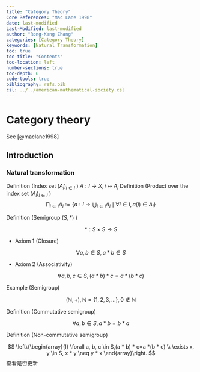 ```yaml
---
title: "Category Theory"
Core References: "Mac Lane 1998"
date: last-modified
Last-Modified: last-modified
author: "Rong-Kang Zhang"
categories: [Category Theory]
keywords: [Natural Transformation]
toc: true
toc-title: "Contents"
toc-location: left
number-sections: true
toc-depth: 6
code-tools: true
bibliography: refs.bib
csl: ../../american-mathematical-society.csl
---
```


# Category theory

See [@maclane1998]

## Introduction

### Natural transformation

Definition (Index set $\left(A_i\right)_{i \in I}$ )
$A: I \rightarrow X, i \mapsto A_i$
Definition (Product over the index set $\left(A_i\right)_{i \in I}$ )
$$
\prod_{i \in I} A_i:=\left\{a: I \rightarrow \bigcup_{i \in I} A_i \mid \forall i \in I, a(i) \in A_i\right\}
$$


Definition (Semigroup $(S, *)$ )

$$
*: S \times S \rightarrow S
$$

- Axiom 1 (Closure)

$$
\forall a, b \in S, a * b \in S
$$

- Axiom 2 (Associativity)

$$
\forall a, b, c \in S,(a * b) * c=a *(b * c)
$$


Example (Semigroup)

$$
(\mathbb{N},+), \mathbb{N}=\{1,2,3, \ldots\}, 0 \notin \mathbb{N}
$$


Definition (Commutative semigroup)

$$
\forall a, b \in S, a * b=b * a
$$


Definition (Non-commutative semigroup)

$$
\left\{\begin{array}{l}
\forall a, b, c \in S,(a * b) * c=a *(b * c) \\
\exists x, y \in S, x * y \neq y * x
\end{array}\right.
$$
查看是否更新